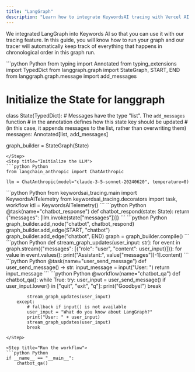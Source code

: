 ```yaml
---
title: "LangGraph"
description: "Learn how to integrate KeywordsAI tracing with Vercel AI SDK to monitor and analyze your AI application performance. Step-by-step guide for setting up environment variables and creating traced workflows."
---
```


We integrated LangGraph into Keywords AI so that you can use it with our tracing feature. In this guide, you will know how to run your graph and our tracer will automatically keep track of everything that happens in chronological order in this graph run.


<Steps>
<Step title="Import LangGraph dependencies">
```python Python
from typing import Annotated
from typing_extensions import TypedDict
from langgraph.graph import StateGraph, START, END
from langgraph.graph.message import add_messages

# Initialize the State for langgraph
class State(TypedDict):
    # Messages have the type "list". The `add_messages` function
    # in the annotation defines how this state key should be updated
    # (in this case, it appends messages to the list, rather than overwriting them)
    messages: Annotated[list, add_messages]


graph_builder = StateGraph(State)
```
</Step>
<Step title="Initialize the LLM">
```python Python
from langchain_anthropic import ChatAnthropic

llm = ChatAnthropic(model="claude-3-5-sonnet-20240620", temperature=0)
```
</Step>

<Step title="Add the LLM node to the graph">
```python Python
from keywordsai_tracing.main import KeywordsAITelemetry
from keywordsai_tracing.decorators import task, workflow
ktl = KeywordsAITelemetry()
```
</Step>

<Step title="Define the chatbot function and wrap it with the tracing decorator">
```python Python
@task(name="chatbot_response")
def chatbot_respond(state: State):
    return {"messages": [llm.invoke(state["messages"])]}
```
</Step>

<Step title="Setup the node and edges">
```python Python
graph_builder.add_node("chatbot", chatbot_respond)
graph_builder.add_edge(START, "chatbot")
graph_builder.add_edge("chatbot", END)
graph = graph_builder.compile()
```
</Step>

<Step title="Define the stream_graph_updates function">
```python Python
def stream_graph_updates(user_input: str):
    for event in graph.stream({"messages": [{"role": "user", "content": user_input}]}):
        for value in event.values():
            print("Assistant:", value["messages"][-1].content)
```
</Step>

<Step title="Define the user_send_message function">
```python Python
@task(name="user_send_message")
def user_send_message() -> str:
    input_message = input("User: ")
    return input_message
```
</Step>

<Step title="Wrap everything in a workflow">
```python Python
@workflow(name="chatbot_qa")
def chatbot_qa():
    while True:
        try:
            user_input = user_send_message()
            if user_input.lower() in ["quit", "exit", "q"]:
                print("Goodbye!")
                break

            stream_graph_updates(user_input)
        except:
            # fallback if input() is not available
            user_input = "What do you know about LangGraph?"
            print("User: " + user_input)
            stream_graph_updates(user_input)
            break
```
</Step>

<Step title="Run the workflow">
```python Python
if __name__ == "__main__":
    chatbot_qa()
```
</Step>
</Steps>
